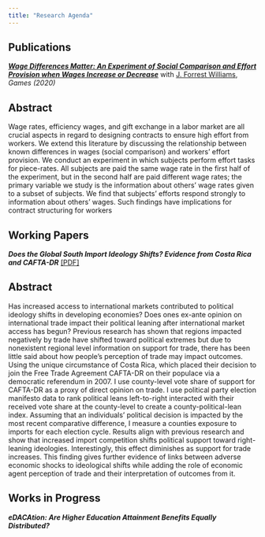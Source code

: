 ```yaml
---
title: "Research Agenda"
---
```


## Publications

[***Wage Differences Matter: An Experiment of Social Comparison and Effort Provision when Wages Increase or Decrease***](Wage-Differences-Matter-An-Experiment-of-Social-Comparison-and-Effort-Provision.pdf) with [J. Forrest Williams](https://www.pdx.edu/economics/j-forrest-williams), *Games (2020)*

::: {.callout-tip appearance="minimal" collapse="true"}
## Abstract

Wage rates, efficiency wages, and gift exchange in a labor market are all crucial aspects
in regard to designing contracts to ensure high effort from workers. We extend this literature by
discussing the relationship between known differences in wages (social comparison) and workers’
effort provision. We conduct an experiment in which subjects perform effort tasks for piece-rates.
All subjects are paid the same wage rate in the first half of the experiment, but in the second half are
paid different wage rates; the primary variable we study is the information about others’ wage rates
given to a subset of subjects. We find that subjects’ efforts respond strongly to information about
others’ wages. Such findings have implications for contract structuring for workers
:::

## Working Papers

***Does the Global South Import Ideology Shifts? Evidence from Costa Rica and CAFTA-DR*** [[PDF]](Field-Paper-CAFTA-and-Political-Lean-in-CRC.pdf)

::: {.callout-tip appearance="minimal" collapse="true"}
## Abstract

Has increased access to international markets contributed to political ideology shifts in developing economies?
Does ones ex-ante opinion on international trade impact their political leaning after international market access has begun?
Previous research has shown that regions impacted negatively by trade have shifted toward political extremes but due to nonexistent regional level information on support for trade, there has been little said about how people's perception of trade may impact outcomes. 
Using the unique circumstance of Costa Rica, which placed their decision to join the Free Trade Agreement CAFTA-DR on their populace via a democratic referendum in 2007.
I use county-level vote share of support for CAFTA-DR as a proxy of direct opinion on trade. 
I use political party election manifesto data to rank political leans left-to-right interacted with their received vote share at the county-level to create a county-political-lean index.
Assuming that an individuals' political decision is impacted by the most recent comparative difference, I measure a counties exposure to imports for each election cycle. 
Results align with previous research and show that increased import competition shifts political support toward right-leaning ideologies.
Interestingly, this effect diminishes as support for trade increases. 
This finding gives further evidence of links between adverse economic shocks to ideological shifts while adding the role of economic agent perception of trade and their interpretation of outcomes from it.

:::

## Works in Progress

***eDACAtion: Are Higher Education Attainment Benefits Equally Distributed?***


